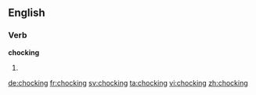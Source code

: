
==English==

===Verb===
'''chocking'''

# {{present participle of|chock}}

[[de:chocking]]
[[fr:chocking]]
[[sv:chocking]]
[[ta:chocking]]
[[vi:chocking]]
[[zh:chocking]]